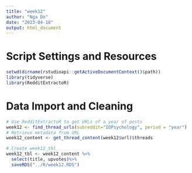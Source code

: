 ```yaml
---
title: "week12"
author: "Nga Do"
date: "2023-04-18"
output: html_document
---
```


# Script Settings and Resources
```r
setwd(dirname(rstudioapi::getActiveDocumentContext()$path))
library(tidyverse)
library(RedditExtractoR)
```

# Data Import and Cleaning

```r
# Use RedditExtractoR to get URLs of a year of posts
week12 <- find_thread_urls(subreddit="IOPsychology", period = "year")
# Retrieve metadata from URL
week12_content <- get_thread_content(week12$url)$threads

# Create week12_tbl
week12_tbl <- week12_content %>%
  select(title, upvotes)%>%
  saveRDS("../R/week12.RDS")
```









                  

                



